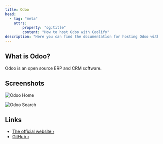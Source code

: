 ```yaml
---
title: Odoo
head:
  - tag: "meta"
    attrs:
        property: "og:title"
        content: "How to host Odoo with Coolify"
description: "Here you can find the documentation for hosting Odoo with Coolify."
---
```



<Badge text="One-click setup." variant="note" size="large" />

## What is Odoo?

Odoo is an open source ERP and CRM software.

## Screenshots

![Odoo Home](https://odoocdn.com/openerp_website/static/src/img/apps/home/speed_4.webp)

![Odoo Search](https://odoocdn.com/openerp_website/static/src/img/apps/home/ctrl-k-630.gif)

## Links

- [The official website ›](https://www.odoo.com/)
- [GitHub ›](https://github.com/odoo/odoo)
